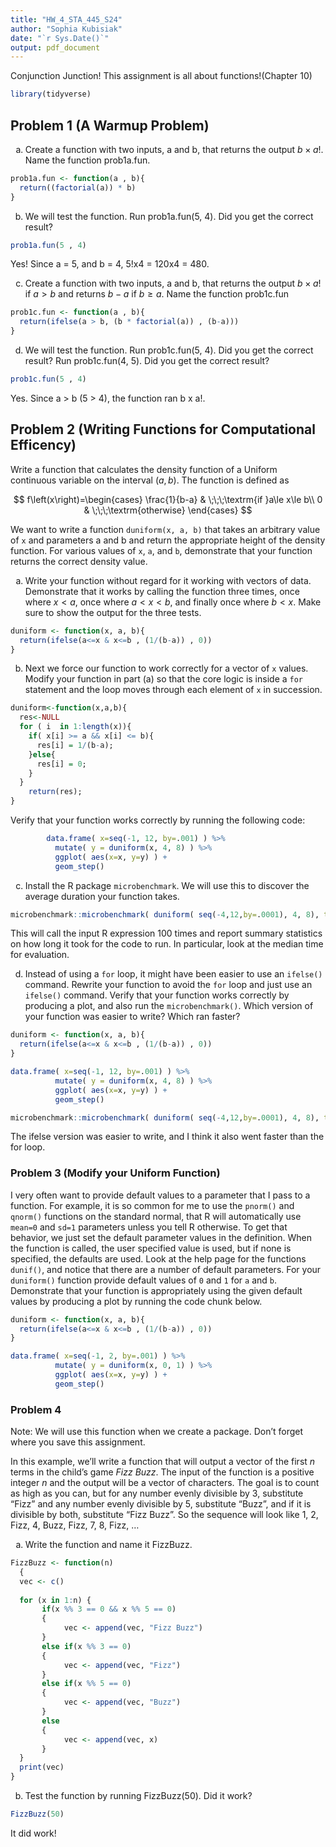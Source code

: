 ```yaml
---
title: "HW_4_STA_445_S24"
author: "Sophia Kubisiak"
date: "`r Sys.Date()`"
output: pdf_document
---
```


Conjunction Junction! This assignment is all about functions!(Chapter 10)
```r
library(tidyverse)
```

## Problem 1 (A Warmup Problem)

a. Create a function with two inputs, a and b, that returns the output $b\times a!$.  Name the function prob1a.fun.

```r
prob1a.fun <- function(a , b){
  return((factorial(a)) * b) 
}
```

b. We will test the function.  Run prob1a.fun(5, 4).  Did you get the correct result?
```r
prob1a.fun(5 , 4)
```
  Yes! Since a = 5, and b = 4, 5!x4 = 120x4 = 480. 
  
c. Create a function with two inputs, a and b, that returns the output $b\times a!$ if $a > b$ and returns $b-a$ if $b \geq a$.   Name the function prob1c.fun  
```r
prob1c.fun <- function(a , b){
  return(ifelse(a > b, (b * factorial(a)) , (b-a)))
}
```

d. We will test the function.  Run prob1c.fun(5, 4).  Did you get the correct result? Run prob1c.fun(4, 5).  Did you get the correct result?
```r
prob1c.fun(5 , 4)
```
  Yes. Since a > b (5 > 4), the function ran b x a!. 

## Problem 2 (Writing Functions for Computational Efficency)

Write a function that calculates the density function of a Uniform continuous variable on the interval $\left(a,b\right)$. The function is defined as 

$$ f\left(x\right)=\begin{cases}
    \frac{1}{b-a} & \;\;\;\textrm{if }a\le x\le b\\
    0 & \;\;\;\textrm{otherwise}
    \end{cases} $$
    
We want to write a function `duniform(x, a, b)` that takes an arbitrary value of `x` and parameters a and b and return the appropriate height of the density function. For various values of `x`, `a`, and `b`, demonstrate that your function returns the correct density value. 

a.  Write your function without regard for it working with vectors of data.  Demonstrate that it works by calling the function three times, once where $x< a$, once where $a < x < b$, and finally once where $b < x$.  Make sure to show the output for the three tests.
```r
duniform <- function(x, a, b){
  return(ifelse(a<=x & x<=b , (1/(b-a)) , 0))
}
```

b. Next we force our function to work correctly for a vector of `x` values. Modify your function in part (a) so that the core logic is inside a `for` statement and the loop moves through each element of `x` in succession.
```r
duniform<-function(x,a,b){
  res<-NULL
  for ( i  in 1:length(x)){
    if( x[i] >= a && x[i] <= b){
      res[i] = 1/(b-a);
    }else{
      res[i] = 0;
    }
  }
    return(res);
}
```

Verify that your function works correctly by running the following code:
```r
        data.frame( x=seq(-1, 12, by=.001) ) %>%
          mutate( y = duniform(x, 4, 8) ) %>%
          ggplot( aes(x=x, y=y) ) +
          geom_step()
```
c.  Install the R package `microbenchmark`. We will use this to discover the average duration your function takes.
```r
microbenchmark::microbenchmark( duniform( seq(-4,12,by=.0001), 4, 8), times=100)
```

This will call the input R expression 100 times and report summary statistics on how long it took for the code to run. In particular, look at the median time for evaluation.

d. Instead of using a `for` loop, it might have been easier to use an `ifelse()` command. Rewrite your function to avoid the `for` loop and just use an `ifelse()` command. Verify that your function works correctly by producing a plot, and also run the `microbenchmark()`. Which version of your function was easier to write? Which ran faster?
```r
duniform <- function(x, a, b){
  return(ifelse(a<=x & x<=b , (1/(b-a)) , 0))
}

data.frame( x=seq(-1, 12, by=.001) ) %>%
          mutate( y = duniform(x, 4, 8) ) %>%
          ggplot( aes(x=x, y=y) ) +
          geom_step()

microbenchmark::microbenchmark( duniform( seq(-4,12,by=.0001), 4, 8), times=100)
```
  The ifelse version was easier to write, and I think it also went faster than the for loop. 

### Problem 3 (Modify your Uniform Function)

I very often want to provide default values to a parameter that I pass to a function. For example, it is so common for me to use the `pnorm()` and `qnorm()` functions on the standard normal, that R will automatically use `mean=0` and `sd=1` parameters unless you tell R otherwise. To get that behavior, we just set the default parameter values in the definition. When the function is called, the user specified value is used, but if none is specified, the defaults are used. Look at the help page for the functions `dunif()`, and notice that there are a number of default parameters. For your `duniform()` function provide default values of `0` and `1` for `a` and `b`. Demonstrate that your function is appropriately using the given default values by producing a plot by running the code chunk below. 

```r
duniform <- function(x, a, b){
  return(ifelse(a<=x & x<=b , (1/(b-a)) , 0))
}

data.frame( x=seq(-1, 2, by=.001) ) %>%
          mutate( y = duniform(x, 0, 1) ) %>%
          ggplot( aes(x=x, y=y) ) +
          geom_step()
```


### Problem 4

Note:  We will use this function when we create a package.  Don't forget where you save this assignment.

In this example, we'll write a function that will output a  vector of the first $n$ terms in the child's game *Fizz Buzz*. The input of the function is a positive integer $n$ and the output will be a vector of characters. The goal is to count as high as you can, but for any number evenly divisible by 3, substitute "Fizz" and any number evenly divisible by 5, substitute "Buzz", and if it is divisible by both, substitute "Fizz Buzz". So the sequence will look like 1, 2, Fizz, 4, Buzz, Fizz, 7, 8, Fizz, ... 

a. Write the function and name it FizzBuzz.
```r
FizzBuzz <- function(n)
  {
  vec <- c()
  
  for (x in 1:n) {
       if(x %% 3 == 0 && x %% 5 == 0)
       {
            vec <- append(vec, "Fizz Buzz")
       }
       else if(x %% 3 == 0)
       {
            vec <- append(vec, "Fizz")
       }
       else if(x %% 5 == 0)
       {
            vec <- append(vec, "Buzz")
       }
       else 
       {
            vec <- append(vec, x)
       }
  } 
  print(vec)
}

```

b. Test the function by running FizzBuzz(50).  Did it work?
```r
FizzBuzz(50)
```
It did work!
    

